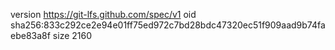 version https://git-lfs.github.com/spec/v1
oid sha256:833c292ce2e94e01ff75ed972c7bd28bdc47320ec51f909aad9b74faebe83a8f
size 2160
